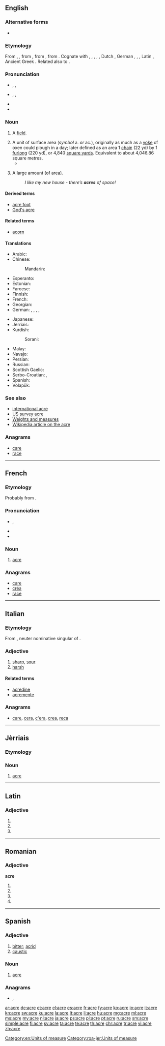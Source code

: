 {{also|Acre}}
==English==
{{wikipedia}}

===Alternative forms===
* {{l/en|aker}} {{qualifier|archaic}}

===Etymology===
From {{etyl|enm|en}} {{term|acre|lang=enm}}, {{term|aker|lang=enm}}, from {{etyl|ang|en}} {{term|æcer||a field, land, that which is sown, sown land, cultivated land; a definite quantitiy of land, land which a yoke of oxen could plough in a day, an acre, a certain quantity of land, strip of plough-land; crop|lang=ang}}, from {{etyl|gem-pro|en}} {{term/t|gem-pro|*akraz||field}}, from {{etyl|ine-pro|en}} {{term/t|ine-pro|*h₂éǵros||field}}. Cognate with {{etyl|sco|-}} {{term|acre|lang=sco}}, {{term|aker|lang=sco}}, {{term|acker||acre, field, arable land|lang=sco}}, {{etyl|frr|-}} {{term|ecir||field, a measure of land|lang=frr}}, {{etyl|fy|-}} {{term|eker||field|lang=fy}}, Dutch {{term|akker||field|lang=nl}}, German {{term|Acker||field, acre|lang=de}}, {{etyl|sv|-}} {{term|åker||field|lang=sv}}, {{etyl|is|-}} {{term|akur||field|lang=is}}, Latin {{term|ager||land, field, acre, countryside|lang=la}}, Ancient Greek {{term|ἀγρός||field|tr=agros|lang=grc|sc=polytonic}}. Related also to {{l/en|acorn}}.

===Pronunciation===
* {{a|UK}} {{enPR|āʹkə}}, {{IPA|/ˈeɪ.kə/}}, {{X-SAMPA|/"eI.k@/}}
* {{a|US}} {{enPR|āʹkər}}, {{IPA|/ˈeɪ.kɚ/}}, {{X-SAMPA|/"eI.k@`/}}
* {{audio|en-us-acre.ogg|Audio (US)}}
* {{rhymes|eɪkə(r)}}

===Noun===
{{en-noun}}

# {{context|obsolete|lang=en}} A [[field]].
# A unit of surface area (''symbol'' a. ''or'' ac.), originally as much as a [[yoke]] of oxen could plough in a day; later defined as an area 1 [[chain]] (22 yd) by 1 [[furlong]] (220 yd), or 4,840 [[square yard]]s. Equivalent to about 4,046.86 square metres.
#* {{quote-book|year=2006|author=[[w:Edwin Black|Edwin Black]]
|title=Internal Combustion
|chapter=2|url=http://openlibrary.org/works/OL4103950W
|passage=Buried within the Mediterranean littoral are some seventy to ninety million tons of slag from ancient smelting, about a third of it concentrated in Iberia. This ceaseless industrial fueling caused the deforestation of an estimated fifty to seventy  million '''acres''' of woodlands.}}
# {{context|in the plural|informal|lang=en}} A large amount (of area).
#: ''I like my new house - there’s '''acres''' of space!''

====Derived terms====
* [[acre foot]]
* [[God's acre]]

====Related terms====
* [[acorn]]

====Translations====
{{trans-top|unit of surface area}}
* Arabic: {{t-|ar|آكر|m|tr=ākir|sc=Arab}}
* Chinese:
*: Mandarin: {{t|cmn|英畝|tr=yīngmǔ|sc=Hani}}
* Esperanto: {{t-|eo|akreo}}
* Estonian: {{t-|et|aaker}}
* Faroese: {{t-|fo|ekra|f}}
* Finnish: {{t-|fi|eekkeri}}
* French: {{t+|fr|acre|f}}
* Georgian: {{t-|ka|აკრი|sc=Geor}}
* German: {{t+|de|Morgen|m}}, {{t+|de|Acker|m}}, {{t+|de|Joch|n}}, {{t-|de|Joch Landes|n}}, {{qualifier|Swiss German}} {{t-|de|Juchart|m|f}}
{{trans-mid}}
* Japanese: {{t-|ja|エーカー|tr=ēkā}}
* Jèrriais: {{tø|roa-jer|acre|f}}
* Kurdish:
*: Sorani: {{t|ku|sc=ku-Arab|به‌رجووت}}
* Malay: {{t-|ms|ekar}}
* Navajo: {{tø|nv|náhásdzo hayázhí dikʼą́}}
* Persian: {{t+|fa|جریب|tr=jarib|sc=fa-Arab}}
* Russian: {{t+|ru|акр|m|tr=akr}}
* Scottish Gaelic: {{t-|gd|acaire|f}}
* Serbo-Croatian: {{t-|sh|акер|m}}, {{t-|sh|aker|m}}
* Spanish: {{t+|es|acre|m}}
* Volapük: {{t+|vo|göded}}
{{trans-bottom}}

===See also===
* [[international acre]]
* [[US survey acre]]
* [[Appendix:Weights_and_measures|Weights and measures]]
* [[w:Acre|Wikipedia article on the acre]]

===Anagrams===
* [[care#English|care]]
* [[race#English|race]]

[[Category:en:Units of measure]]

----

==French==

===Etymology===
Probably from {{etyl|non|fr}} {{term|akr|lang=non}}.

===Pronunciation===
* {{IPA|/akʁ/|lang=fr}}, {{X-SAMPA|/akR/}}
* {{audio|Fr-acre.ogg|audio}}
* {{audio|en-us-acre.ogg|Audio (US)}}

===Noun===
{{fr-noun|f}}

# {{context|historical|lang=fr}} [[#English|acre]]

===Anagrams===
* [[care#French|care]]
* [[créa#French|créa]]
* [[race#French|race]]

----

==Italian==

===Etymology===
From {{etyl|la|it}} {{term/t|la|ācre}}, neuter nominative singular of {{term/t|la|ācer||sharp}}.

===Adjective===
{{it-adj|acr|e|i}}

# [[sharp]], [[sour]]
# [[harsh]]

====Related terms====
* [[acredine]]
* [[acremente]]

===Anagrams===
* [[care#Italian|care]], [[cera#Italian|cera]], [[c'era#Italian|c'era]], [[crea#Italian|crea]], [[reca#Italian|reca]]

----

==Jèrriais==

===Etymology===
{{rfe|lang=roa-jer}}

===Noun===
{{roa-jer-noun|f}}

# [[#English|acre]]

[[Category:roa-jer:Units of measure]]

----

==Latin==

===Adjective===
{{la-adj-form|ācre}}

# {{inflection of|ācer||n|nom|s|lang=la}}
# {{inflection of|ācer||n|acc|s|lang=la}}
# {{inflection of|ācer||n|voc|s|lang=la}}

----

==Romanian==

===Adjective===
'''acre'''

# {{ro-form-adj|fp|n|acru}}
# {{ro-form-adj|fp|a|acru}}
# {{ro-form-adj|np|n|acru}}
# {{ro-form-adj|np|a|acru}}

----

==Spanish==

===Adjective===
{{es-adj}}

# [[bitter]]; [[acrid]]
# [[caustic]]

===Noun===
{{es-noun|m}}

# [[acre#English|acre]]

===Anagrams===
* {{l/es|arce}}, {{l/es|crea}}

[[ar:acre]]
[[de:acre]]
[[et:acre]]
[[el:acre]]
[[es:acre]]
[[fr:acre]]
[[fy:acre]]
[[ko:acre]]
[[io:acre]]
[[it:acre]]
[[kn:acre]]
[[sw:acre]]
[[ku:acre]]
[[la:acre]]
[[lt:acre]]
[[li:acre]]
[[hu:acre]]
[[mg:acre]]
[[ml:acre]]
[[ms:acre]]
[[my:acre]]
[[nl:acre]]
[[ja:acre]]
[[ps:acre]]
[[pl:acre]]
[[pt:acre]]
[[ru:acre]]
[[sm:acre]]
[[simple:acre]]
[[fi:acre]]
[[sv:acre]]
[[ta:acre]]
[[te:acre]]
[[th:acre]]
[[chr:acre]]
[[tr:acre]]
[[vi:acre]]
[[zh:acre]]